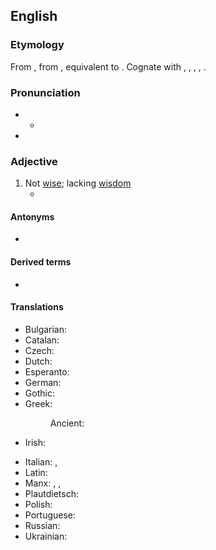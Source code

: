 ==English==

===Etymology===
From {{inh|en|enm|unwis}}, from {{inh|en|ang|unwīs|t=unwise, foolish, ignorant, uninformed, insane}}, equivalent to {{af|en|un-|wise}}. Cognate with {{cog|nl|onwijs|t=unwise}}, {{cog|de|unweise|t=unwise}}, {{cog|da|uvis|t=unwise}}, {{cog|sv|ovis|t=unwise}}, {{cog|is|óvís|t=unwise}}.

===Pronunciation===
* {{IPA|en|/ʌnˈwaɪz/}}
** {{audio|en|LL-Q1860 (eng)-Vealhurl-unwise.wav|Audio (RP)}}
* {{rhymes|en|aɪz|s=2}}

===Adjective===
{{en-adj|er}}

# Not [[wise]]; lacking [[wisdom]]
#* {{quote-journal|en|year=1962|month=December|title=A new Pullman era?|journal=Modern Railways|page=362|text=If the kind of network we envisage is to be established, it would be '''unwise''' to begin any of its services hurriedly with older stock, which, however admirable in its day, now has an air of faded Edwardian splendour that is out of joint with the times.}}
#: {{syn|en|injudicious|indiscreet|foolish}}
#:{{ux|en|'''unwise''' man}}
#:{{ux|en|'''unwise''' kings}}
#:{{ux|en|'''unwise''' measures}}

====Antonyms====
* {{l|en|wise}}

====Derived terms====
* {{l|en|unwiseness}}

====Translations====
{{trans-top|not wise}}
* Bulgarian: {{t+|bg| неразу́мен}}
* Catalan: {{t|ca|imprudent}}
* Czech: {{t|cs|nemoudrý|m}}
* Dutch: {{t+|nl|onverstandig}}
* Esperanto: {{t|eo|malsaĝa}}
* German: {{t|de|unklug}}
* Gothic: {{t|got|𐌿𐌽𐍆𐍂𐍉𐌸𐍃}}
* Greek:
*: Ancient: {{t|grc|ἄσοφος}}
* Irish: {{t|ga|neamhchríonna}}
{{trans-mid}}
* Italian: {{t+|it|imprudente}}, {{t+|it|insipiente}}
* Latin: {{t|la|imprudens}}
* Manx: {{t|gv|neuchreeney}}, {{t|gv|anchreeney}}, {{t|gv|neuhushtagh}}
* Plautdietsch: {{t|pdt|onweis}}
* Polish: {{t+|pl|nierozsądny}}
* Portuguese: {{t+|pt|insensato}}
* Russian: {{t+|ru|неразу́мный}}
* Ukrainian: {{t|uk| нерозу́мний}}
{{trans-bottom}}